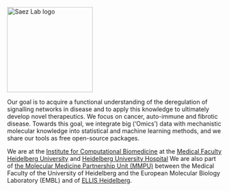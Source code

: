 
<Image src={logo} alt="Saez Lab logo" width="200"/>


Our goal is to acquire a functional understanding of the
deregulation of signalling networks in disease and to apply this
knowledge to ultimately develop novel therapeutics. We focus on cancer,
auto-immune and fibrotic disease. Towards this goal, we integrate
big (‘Omics’) data with mechanistic molecular knowledge into
statistical and machine learning methods, and we share our tools as
free open-source packages.

We are at the [Institute for Computational Biomedicine](
https://www.medizinische-fakultaet-hd.uni-heidelberg.de/einrichtungen/institute/institute-for-computational-biomedicine)
at the [Medical Faculty](http://www.medizinische-fakultaet-hd.uni-heidelberg.de/Home.2.0.html?L=en)
[Heidelberg University](https://www.uni-heidelberg.de/en) and
[Heidelberg University Hospital](https://www.heidelberg-university-hospital.com/home/)
We are also part of
[the Molecular Medicine Partnership Unit (MMPU)](https://www.embl.de/mmpu/mmpu/research_groups/chronic_kidney_disease/index.html)
between the Medical Faculty of the University of Heidelberg and the
European Molecular Biology Laboratory (EMBL) and of [ELLIS
Heidelberg](https://www.ellis-life-heidelberg.eu/).
